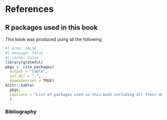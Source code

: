 # References  {.unnumbered}

## R packages used in this book {.unnumbered}

This book was produced using all the following

```r
#| echo: FALSE
#| message: false
#| cache: false
library(grateful)
pkgs <- cite_packages(
  output = "table",
  out.dir = ".",
  dependencies = TRUE)
knitr::kable(
  pkgs,
  captions = "List of packages used in this book including all their dependencies"
  )

```

### Bibliography  {.unnumbered}

::: {#refs}
:::
